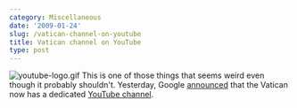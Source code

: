 ```yaml
---
category: Miscellaneous
date: '2009-01-24'
slug: /vatican-channel-on-youtube
title: Vatican channel on YouTube
type: post
---
```



![youtube-logo.gif](http://www.alanwsmith.com/blog/wp-content/uploads/2009/01/youtube-logo.gif)
This is one of those things that seems weird even though it
probably shouldn't. Yesterday, Google
[announced](http://googleblog.blogspot.com/2009/01/pope-on-youtube.html)
that the Vatican now has a dedicated
[YouTube channel](http://www.youtube.com/vatican).